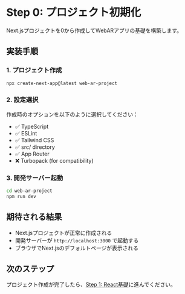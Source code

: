 # Step 0: プロジェクト初期化

Next.jsプロジェクトを0から作成してWebARアプリの基礎を構築します。

## 実装手順

### 1. プロジェクト作成

```bash
npx create-next-app@latest web-ar-project
```

### 2. 設定選択

作成時のオプションを以下のように選択してください：

- ✅ TypeScript
- ✅ ESLint  
- ✅ Tailwind CSS
- ✅ src/ directory
- ✅ App Router
- ❌ Turbopack (for compatibility)

### 3. 開発サーバー起動

```bash
cd web-ar-project
npm run dev
```

## 期待される結果

- Next.jsプロジェクトが正常に作成される
- 開発サーバーが `http://localhost:3000` で起動する
- ブラウザでNext.jsのデフォルトページが表示される

## 次のステップ

プロジェクト作成が完了したら、[Step 1: React基礎](./step1-react-fundamentals)に進んでください。